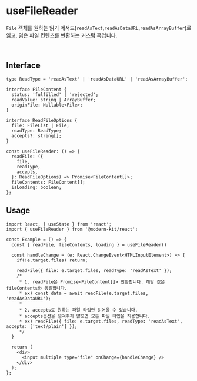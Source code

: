 # useFileReader

`File` 객체를 원하는 읽기 메서드(`readAsText`,`readAsDataURL`,`readAsArrayBuffer`)로 읽고, 읽은 파일 컨텐츠를 반환하는 커스텀 훅입니다.

<br />

## Interface
```tsx
type ReadType = 'readAsText' | 'readAsDataURL' | 'readAsArrayBuffer';

interface FileContent {
  status: 'fulfilled' | 'rejected';
  readValue: string | ArrayBuffer;
  originFile: Nullable<File>;
}

interface ReadFileOptions {
  file: FileList | File;
  readType: ReadType;
  accepts?: string[];
}

const useFileReader: () => {
  readFile: ({
    file,
    readType,
    accepts,
  }: ReadFileOptions) => Promise<FileContent[]>;
  fileContents: FileContent[];
  isLoading: boolean;
};
```

## Usage

```tsx
import React, { useState } from 'react';
import { useFileReader } from '@modern-kit/react';

const Example = () => {
  const { readFile, fileContents, loading } = useFileReader()

  const handleChange = (e: React.ChangeEvent<HTMLInputElement>) => {
    if(!e.target.files) return;

    readFile({ file: e.target.files, readType: 'readAsText' }); 
    /*
     * 1. readFile은 Promise<FileContent[]> 반환합니다. 해당 값은 fileContents와 동일합니다.
     * ex) const data = await readFile(e.target.files, 'readAsDataURL'); 
     * 
     * 2. accepts로 원하는 파일 타입만 읽어올 수 있습니다.
     * accepts옵션을 넘겨주지 않으면 모든 파일 타입을 허용합니다.
     * ex) readFile({ file: e.target.files, readType: 'readAsText', accepts: ['text/plain'] }); 
     */
  }

  return (
    <div>
      <input multiple type="file" onChange={handleChange} />
    </div>
  );
};
```